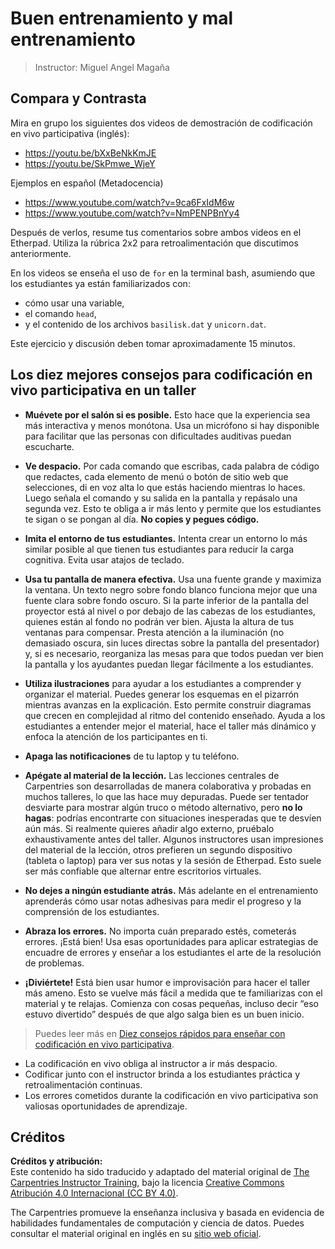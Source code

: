 # Buen entrenamiento y mal entrenamiento

> Instructor: Miguel Angel Magaña

:::  {.callout-note}
# Compara y Contrasta

Mira en grupo los siguientes dos videos de demostración de codificación en vivo participativa (inglés):

- [https://youtu.be/bXxBeNkKmJE](https://youtu.be/bXxBeNkKmJE)
- [https://youtu.be/SkPmwe_WjeY](https://youtu.be/SkPmwe_WjeY)

Ejemplos en español (Metadocencia)

- [https://www.youtube.com/watch?v=9ca6FxIdM6w](https://www.youtube.com/watch?v=9ca6FxIdM6w)
- [https://www.youtube.com/watch?v=NmPENPBnYy4](https://www.youtube.com/watch?v=NmPENPBnYy4)

Después de verlos, resume tus comentarios sobre ambos videos en el Etherpad. Utiliza la rúbrica 2x2 para retroalimentación que discutimos anteriormente.

En los videos se enseña el uso de `for` en la terminal bash, asumiendo que los estudiantes ya están familiarizados con:

- cómo usar una variable,
- el comando `head`,
- y el contenido de los archivos `basilisk.dat` y `unicorn.dat`.

Este ejercicio y discusión deben tomar aproximadamente 15 minutos.

:::

## Los diez mejores consejos para codificación en vivo participativa en un taller

- **Muévete por el salón si es posible.** Esto hace que la experiencia sea más interactiva y menos monótona. Usa un micrófono si hay disponible para facilitar que las personas con dificultades auditivas puedan escucharte.
  
- **Ve despacio.** Por cada comando que escribas, cada palabra de código que redactes, cada elemento de menú o botón de sitio web que selecciones, di en voz alta lo que estás haciendo mientras lo haces. Luego señala el comando y su salida en la pantalla y repásalo una segunda vez. Esto te obliga a ir más lento y permite que los estudiantes te sigan o se pongan al día. **No copies y pegues código.**
  
- **Imita el entorno de tus estudiantes.** Intenta crear un entorno lo más similar posible al que tienen tus estudiantes para reducir la carga cognitiva. Evita usar atajos de teclado.
  
- **Usa tu pantalla de manera efectiva.** Usa una fuente grande y maximiza la ventana. Un texto negro sobre fondo blanco funciona mejor que una fuente clara sobre fondo oscuro. Si la parte inferior de la pantalla del proyector está al nivel o por debajo de las cabezas de los estudiantes, quienes están al fondo no podrán ver bien. Ajusta la altura de tus ventanas para compensar. Presta atención a la iluminación (no demasiado oscura, sin luces directas sobre la pantalla del presentador) y, si es necesario, reorganiza las mesas para que todos puedan ver bien la pantalla y los ayudantes puedan llegar fácilmente a los estudiantes.

- **Utiliza ilustraciones** para ayudar a los estudiantes a comprender y organizar el material. Puedes generar los esquemas en el pizarrón mientras avanzas en la explicación. Esto permite construir diagramas que crecen en complejidad al ritmo del contenido enseñado. Ayuda a los estudiantes a entender mejor el material, hace el taller más dinámico y enfoca la atención de los participantes en ti.

- **Apaga las notificaciones** de tu laptop y tu teléfono.

- **Apégate al material de la lección.** Las lecciones centrales de Carpentries son desarrolladas de manera colaborativa y probadas en muchos talleres, lo que las hace muy depuradas. Puede ser tentador desviarte para mostrar algún truco o método alternativo, pero **no lo hagas**: podrías encontrarte con situaciones inesperadas que te desvíen aún más. Si realmente quieres añadir algo externo, pruébalo exhaustivamente antes del taller. Algunos instructores usan impresiones del material de la lección, otros prefieren un segundo dispositivo (tableta o laptop) para ver sus notas y la sesión de Etherpad. Esto suele ser más confiable que alternar entre escritorios virtuales.

- **No dejes a ningún estudiante atrás.** Más adelante en el entrenamiento aprenderás cómo usar notas adhesivas para medir el progreso y la comprensión de los estudiantes.

- **Abraza los errores.** No importa cuán preparado estés, cometerás errores. ¡Está bien! Usa esas oportunidades para aplicar estrategias de encuadre de errores y enseñar a los estudiantes el arte de la resolución de problemas.

- **¡Diviértete!** Está bien usar humor e improvisación para hacer el taller más ameno. Esto se vuelve más fácil a medida que te familiarizas con el material y te relajas. Comienza con cosas pequeñas, incluso decir “eso estuvo divertido” después de que algo salga bien es un buen inicio.

> Puedes leer más en [Diez consejos rápidos para enseñar con codificación en vivo participativa](https://doi.org/10.1371/journal.pcbi.1007850).

::: {.callout-note title="Puntos Clave"}

- La codificación en vivo obliga al instructor a ir más despacio.
- Codificar junto con el instructor brinda a los estudiantes práctica y retroalimentación continuas.
- Los errores cometidos durante la codificación en vivo participativa son valiosas oportunidades de aprendizaje.

:::

## Créditos

**Créditos y atribución:**  
Este contenido ha sido traducido y adaptado del material original de [The Carpentries Instructor Training](https://carpentries.github.io/instructor-training/17-live.html), bajo la licencia [Creative Commons Atribución 4.0 Internacional (CC BY 4.0)](https://creativecommons.org/licenses/by/4.0/).

The Carpentries promueve la enseñanza inclusiva y basada en evidencia de habilidades fundamentales de computación y ciencia de datos. Puedes consultar el material original en inglés en su [sitio web oficial](https://carpentries.org/).
